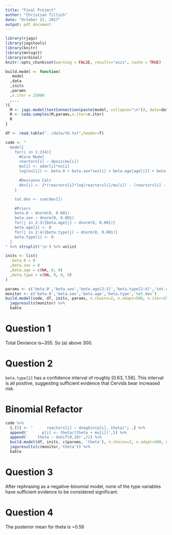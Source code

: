 ```yaml
---
title: "Final Project"
author: "Christian Tillich"
date: "October 21, 2017"
output: pdf_document
---
```


```r
library(rjags)
library(jagstools)
library(knitr)
library(mnlogit)
library(ordinal)
knitr::opts_chunk$set(warning = FALSE, results="asis", cache = TRUE)

build.model <- function(
   model
  ,data
  ,inits
  ,params
  ,n.iter = 25000
  ,...
){
  M <- jags.model(textConnection(paste(model, collapse="\n")), data=data,inits=inits, quiet=T,...)
  R <- coda.samples(M,params,n.iter=n.iter)
  R
}
```

```r
df <- read.table("../data/tb.txt",header=T) 
```

```r
code <- "
  model{
    for(i in 1:134){
      #Core Model
      reactors[i] ~ dpois(mu[i])
      mu[i] <- adar[i]*nu[i]
      log(nu[i]) <- beta.0 + beta.sex*sex[i] + beta.age[age[i]] + beta.type[type[i]]

      #Deviance Calc
      dev[i] <- 2*(reactors[i]*log(reactors[i]/mu[i]) - (reactors[i] - mu[i]))
    } 

    tot.dev <- sum(dev[])

    #Priors
    beta.0 ~ dnorm(0, 0.001)
    beta.sex ~ dnorm(0, 0.001)
    for(j in 2:3){beta.age[j] ~ dnorm(0, 0.001)}
    beta.age[1] <- 0
    for(j in 2:4){beta.type[j] ~ dnorm(0, 0.001)}
    beta.type[1] <- 0
  }
" %>% strsplit('\n') %>% unlist

inits <- list(
   beta.0 = 0
  ,beta.sex = 0
  ,beta.age = c(NA, 0, 0)
  ,beta.type = c(NA, 0, 0, 0)
)

params <- c('beta.0','beta.sex','beta.age[2:3]','beta.type[2:4]','tot.dev')
monitor <- c('beta.0','beta.sex','beta.age','beta.type','tot.dev')
build.model(code, df, inits, params, n.chains=2, n.adapt=500, n.iter=25000) %>%
  jagsresults(monitor) %>%
  kable
```


# Question 1

Total Deviance is~355. So (a) above 300. 

# Question 2

`beta.type[2]` has a confidence interval of roughly [0.63, 1.56]. This interval
is all positive, suggesting sufficient evidence that Cervids bear increased risk. 


# Binomial Refactor

```r
code %>% 
  {.[5] <- "      reactors[i] ~ dnegbin(p[i], theta)"; .} %>%
  append('      p[i] <- theta/(theta + mu[i])',5) %>%
  append('    theta ~ dunif(0,10)',22) %>%
  build.model(df, inits, c(params, 'theta'), n.chains=2, n.adapt=500, n.iter=25000) %>%
  jagsresults(c(monitor,'theta')) %>%
  kable
```

# Question 3

After rephrasing as a negative-binomial model, none of the type variables 
have sufficient evidence to be considered significant. 

# Question 4

The posterior mean for theta is ~0.56

